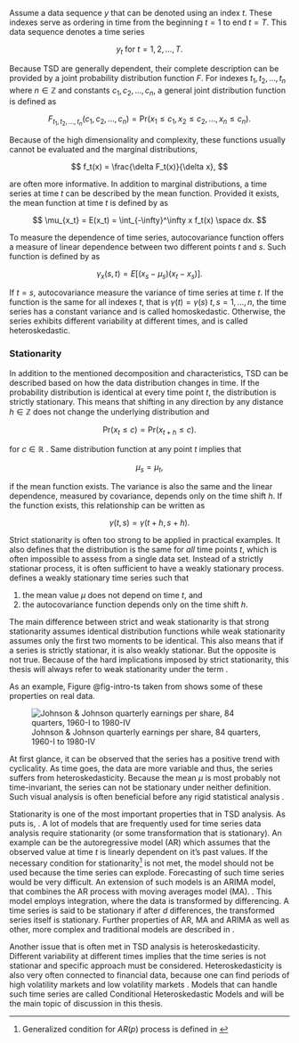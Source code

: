 Assume a data sequence $y$ that can be denoted using an index $t$. These indexes
serve as ordering in time from the beginning $t=1$ to end $t = T$. This data sequence denotes a time series

$$
y_t \text{ for } t = 1, 2, \dots, T.
$$

Because TSD are generally dependent, their complete description can be provided by a joint probability distribution
function $F$. For indexes $t_1, t_2, \dots, t_n$ where $n \in \mathbb{Z}$ and constants $c_1, c_2, \dots, c_n$,
a general joint distribution function \parencite[Chap. 1.3]{ShumwayStoffer2017_TimeSeriesAnalysis} is defined as 

$$
F_{t_1, t_2, \dots, t_n}(c_1, c_2, \dots, c_n) = \text{Pr}(x_1 \leq c_1, x_2 \leq c_2, \dots, x_n \leq c_n).
$$

Because of the high dimensionality and complexity, these functions usually cannot be evaluated and the marginal
distributions,

$$
f_t(x) = \frac{\delta F_t(x)}{\delta x},
$$

are often more informative. In addition to marginal distributions, a time series at time $t$ can be described by the
mean function. Provided it exists, the mean function at time $t$ is defined by
\parencite[definition 1.1]{ShumwayStoffer2017_TimeSeriesAnalysis} as 

$$
\mu_{x_t} =  E(x_t) = \int_{-\infty}^\infty x f_t(x) \space dx.
$$

To measure the dependence of time series, autocovariance function offers a measure of linear dependence between two
different points $t$ and $s$. Such function is defined by \parencite[definition 1.2]{ShumwayStoffer2017_TimeSeriesAnalysis} as

$$
\gamma_x(s, t) = E\left[ (x_s - \mu_s)(x_t - x_s)\right].
$$

If $t = s$, autocovariance measure the variance of time series at time $t$. If the function is the same for
all indexes $t$, that is $\gamma(t) = \gamma(s)$ $t, s = 1, \dots, n$, the time series has a constant
variance and is called homoskedastic. Otherwise, the series exhibits different variability at different times, and
is called heteroskedastic.

### Stationarity

In addition to the mentioned decomposition and characteristics, TSD can be described based on how the data
distribution changes in time. If the probability distribution is identical at every time point $t$, the distribution 
is strictly stationary. This means that shifting in any direction by any distance $h \in \mathbb{Z}$ does not change 
the underlying distribution and

$$
\text{Pr}(x_t \leq c) = \text{Pr}(x_{t+h} \leq c).
$$

for $c \in \mathbb{R}$ \parencite[definition 1.4]{ShumwayStoffer2017_TimeSeriesAnalysis}. Same distribution function at any point
$t$ implies that 

$$
\mu_s = \mu_t,
$$

if the mean function exists. The variance is also the same and the linear dependence, measured by covariance,
depends only on the time shift $h$. If the function exists, this relationship can be written as

$$
\gamma(t, s) = \gamma(t + h, s + h).
$$

Strict stationarity is often too strong to be applied in practical examples. It also defines that the distribution
is the same for *all* time points $t$, which is often impossible to assess from a single data set. Instead of a
strictly stationar process, it is often sufficient to have a weakly stationary process. \parencite[Def. 1.7]{ShumwayStoffer2017_TimeSeriesAnalysis}
defines a weakly stationary time series such that

1) the mean value $\mu$ does not depend on time $t$, and
2) the autocovariance function depends only on the time shift $h$.

The main difference between strict and weak stationarity is that strong stationarity assumes identical distribution 
functions while weak stationarity assumes only the first two moments to be identical. This also means that if a
series is strictly stationar, it is also weakly stationar. But the opposite is not true. Because of the hard
implications imposed by strict stationarity, this thesis will always refer to weak stationarity under the term 
\enquote{stationarity}.

As an example, Figure @fig-intro-ts taken from \parencite[Fig. 1.1]{ShumwayStoffer2017_TimeSeriesAnalysis} shows some of these properties 
on real data.

![Johnson & Johnson quarterly earnings per share, 84 quarters, 1960-I to 1980-IV \parencite{ShumwayStoffer2017_TimeSeriesAnalysis}](./img/intro-ts.png){#fig-intro-ts}

At first glance, it can be observed that the series has a positive trend with cyclicality. As time goes, the data are more
variable and thus, the series suffers from heteroskedasticity. Because the mean $\mu$ is most probably not time-invariant,
the series can not be stationary under neither definition. Such visual analysis is often beneficial before any
rigid statistical analysis \parencite[Chap. 1]{ShumwayStoffer2017_TimeSeriesAnalysis}.

Stationarity is one of the most important properties that in TSD analysis. As \parencite[Chap. 2.1]{Tsay2005_AnalysisFinancialTime}
puts is, *\enquote{The foundation of time series analysis is stationarity}*. A lot of models that are frequently 
used for time series data analysis require stationarity (or some transformation that is stationary).
An example can be the autoregressive model (AR) which assumes that the observed value at time $t$ is linearly
dependent on it's past values. If the necessary condition for stationarity[^station] is not met, the model should
not be used because the time series can explode. Forecasting of such time series would be very difficult. An
extension of such models is an ARIMA model, that combines the AR process with moving averages model (MA).
\parencite[Chap. 2.5]{Tsay2005_AnalysisFinancialTime}. This model employs integration, where the data is transformed
by differencing. A time series is said to be stationary if after $d$ differences, the transformed series itself
is stationary. Further properties of AR, MA and ARIMA as well as other, more complex and traditional models are
described in \parencite{Tsay2005_AnalysisFinancialTime}.

[^station]: Generalized condition for $AR(p)$ process is defined in \parencite[Chap. 2.4.1]{Tsay2005_AnalysisFinancialTime}

Another issue that is often met in TSD analysis is heteroskedasticity. Different variability at different times
implies that the time series is not stationar and specific approach must be considered. Heteroskedasticity is also
very often connected to financial data, because one can find periods of high volatility markets and low volatility 
markets \parencite[Chap. 3]{Tsay2005_AnalysisFinancialTime}. Models that can handle such time series are called Conditional 
Heteroskedastic Models and will be the main topic of discussion in this thesis.

